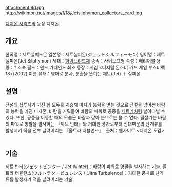 attachment:9d.jpg
http://wikimon.net/images/f/f8/Jetsilphymon_collectors_card.jpg

[[디지몬 시리즈]]의 등장 디지몬.

== 개요 ==
한국명：제트실피드몬
일본명：제트실피몬(ジェットシルフィーモン)
영어명：제트실피몬(Jet Silphymon)
세대：[[하이브리드체]]
종족：사이보그형
속성：배리어블
용량：?
소속 필드：윈드 가디언즈
최초 등장：게임 <디지털 몬스터 카드 게임 부스터팩 18>(2002)
이름 유래：영어로 분사, 분출을 뜻하는 제트(Jet) ＋ 실피몬
 
 
== 설명 ==
전설의 십투사가 가진 힘 모두를 계승해 미지의 능력을 얻는 것으로 전설을 넘어선 바람의 능력을 가진 디지몬. 바람을 거둬들여 바람의 파워로 공중을 [[제트기]]처럼 날아다닐 수 있다. 또한, 공중을 이동할 때의 모습은 바람과 같아 눈으로는 볼 수 없다. 필살기는 바람의 파워로 양팔을 발사하는 『제트 빈터』와 거대한 풍차로부터 전대미문의 난기류를 발생시켜 적을 전부 날려버리는 『울트라 터뷸런스』.
출처：웹사이트 <디지몬 도감>
 
 
== 기술 ==
제트 빈터(ジェットビンター / Jet Winter)：바람의 파워로 양팔을 발사하는 기술.
울트라 터뷸런스(ウルトラタービュレンス / Ultra Turbulence)：거대한 풍차로 난기류를 발생시켜 적을 날려버리는 기술.
 
